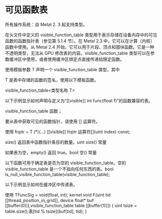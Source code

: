 # 可见函数表

<OrigninalPDF title="2.15 Visible Function Table" />

所有操作系统：自 Metal 2. 3 起支持类型。

在头文件中定义的 visible_function_table 类型用于表示存储在设备内存中的可见函数的函数指针表（参见第 5.1.4 节）。在 Metal 2.3 中，它可以在计算（内核）函数中使用。从 Metal 2.4 开始，它可以用于片段、顶点和图块函数。它是一种不透明类型，无法从 GPU 修改表的内容。visible_function_table 类型可以在参数缓冲区中使用，或者使用缓冲区绑定点直接传递给限定函数。

使用模板参数 T 声明一个 visible_function_table 类型，其中

T 是表中存储的函数的签名，使用以下模板函数。

visible_function_table<类型名称 T>

以下示例显示如何声明与定义为“[[visible]] int func(float f)”的函数兼容的表。

visible_function_table 函数；

要从表中获取可见的函数指针，请使用 [] 运算符。

使用 fnptr = T (\*)(...) [[visible]] fnptr 运算符[](uint index) const;

size() 返回表中函数指针条目的数量。uint size() 常量

如果表为空，empty() 返回 true。bool 空() 常量

以下函数可用于确定表是否为空的 visible_function_table。空的 visible_function_table 是一个不指向任何东西的表。bool is_null_visible_function_table(visible_function_table);

以下示例显示如何在缓冲区中传递表。

使用 TFuncSig = void(float, int); kernel void F(uint tid [[thread_position_in_grid]], device float\* buf [[buffer(0)]],visible_function_table table [[buffer(1)]]) { uint tsize = table.size();表[tid % tsize](buf[tid], tid); }
